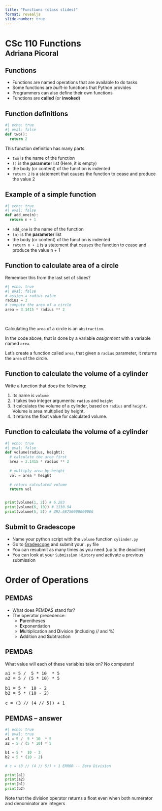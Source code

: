 ```yaml
---
title: "Functions (class slides)"
format: revealjs
slide-number: true
---
```


# CSc 110 Functions <br> <small> Adriana Picoral </small>


## Functions

-   Functions are named operations that are available to do tasks
-   Some functions are *built-in* functions that Python provides
-   Programmers can also define their own functions
-   Functions are **called** (or **invoked**)

## Function definitions

```python
#| echo: true
#| eval: false
def two():
  return 2
```

This function definition has many parts:

-   `two` is the name of the function
-   `()` is the **parameter** list (Here, it is empty)
-   the body (or content) of the function is indented
-   `return 2` is a statement that causes the function to cease and produce the value 2

## Example of a simple function

```python
#| echo: true
#| eval: false
def add_one(n):
  return n + 1
```

-   `add_one` is the name of the function
-   `(n)` is the **parameter** list
-   the body (or content) of the function is indented
-   `return n + 1` is a statement that causes the function to cease and produce the value n + 1


## Function to calculate area of a circle

Remember this from the last set of slides?

```python
#| echo: true
#| eval: false
# assign a radius value
radius = 3
# compute the area of a circle
area = 3.1415 * radius ** 2
```

<br />

Calculating the `area` of a circle is an `abstraction`.

In the code above, that is done by a variable *assignment* with a variable named `area`.

Let's create a function called `area`, that given a `radius` parameter, it returns the `area` of the circle.

## Function to calculate the volume of a cylinder

Write a function that does the following:

1.  Its name is `volume`
2.  It takes two integer arguments: `radius` and `height`
3.  It calculates the volume of a cylinder, based on `radius` and `height`. Volume is area multiplied by height.
4.  It returns the float value for calculated volume.

## Function to calculate the volume of a cylinder

```python
#| echo: true
#| eval: false
def volume(radius, height):
  # calculate the area first
  area = 3.1415 * radius ** 2
  
  # multiply area by height
  vol = area * height
  
  # return calculated volume
  return vol


print(volume(1, 2)) # 6.283
print(volume(6, 10)) # 1130.94
print(volume(5, 5)) # 392.68750000000006
```

## Submit to Gradescope

-   Name your python script with the `volume` function `cylinder.py`
-   Go to [Gradescope]() and submit your `.py` file
-   You can resubmit as many times as you need (up to the deadline)
-   You can look at your `Submission History` and activate a previous submission

# Order of Operations

## PEMDAS

-   What does PEMDAS stand for?
-   The operator precedence:
    -   **P**arentheses
    -   **E**xponentiation
    -   **M**ultiplication and **D**ivision (including // and %)
    -   **A**ddition and **S**ubtraction

## PEMDAS

What value will each of these variables take on? No computers!

```{=html}
<pre>
a1 = 5 /  5 * 10  * 5
a2 = 5 / (5 * 10) * 5

b1 = 5 *  10 - 2
b2 = 5 * (10 - 2)

c = (3 // (4 // 5)) + 1
</pre>
```

## PEMDAS -- answer

```python
#| echo: true
#| eval: true
a1 = 5 /  5 * 10  * 5
a2 = 5 / (5 * 10) * 5

b1 = 5 *  10 - 2
b2 = 5 * (10 - 2)

# c = (3 // (4 // 5)) + 1 ERROR -- Zero Division

print(a1)
print(a2)
print(b1)
print(b2)
```

Note that the division operator returns a float even when both numerator and denominator are integers
